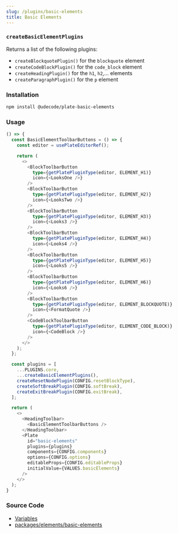 ```yaml
---
slug: /plugins/basic-elements
title: Basic Elements
---
```


### `createBasicElementPlugins`

Returns a list of the following plugins:
- `createBlockquotePlugin()` for the `blockquote` element
- `createCodeBlockPlugin()` for the `code_block` element
- `createHeadingPlugin()` for the `h1`, `h2`,... elements
- `createParagraphPlugin()` for the `p` element

### Installation

```bash npm2yarn
npm install @udecode/plate-basic-elements
```

### Usage

```ts live
() => {
  const BasicElementToolbarButtons = () => {
    const editor = usePlateEditorRef();

    return (
      <>
        <BlockToolbarButton
          type={getPlatePluginType(editor, ELEMENT_H1)}
          icon={<LooksOne />}
        />
        <BlockToolbarButton
          type={getPlatePluginType(editor, ELEMENT_H2)}
          icon={<LooksTwo />}
        />
        <BlockToolbarButton
          type={getPlatePluginType(editor, ELEMENT_H3)}
          icon={<Looks3 />}
        />
        <BlockToolbarButton
          type={getPlatePluginType(editor, ELEMENT_H4)}
          icon={<Looks4 />}
        />
        <BlockToolbarButton
          type={getPlatePluginType(editor, ELEMENT_H5)}
          icon={<Looks5 />}
        />
        <BlockToolbarButton
          type={getPlatePluginType(editor, ELEMENT_H6)}
          icon={<Looks6 />}
        />
        <BlockToolbarButton
          type={getPlatePluginType(editor, ELEMENT_BLOCKQUOTE)}
          icon={<FormatQuote />}
        />
        <CodeBlockToolbarButton
          type={getPlatePluginType(editor, ELEMENT_CODE_BLOCK)}
          icon={<CodeBlock />}
        />
      </>
    );
  };

  const plugins = [
    ...PLUGINS.core,
    ...createBasicElementPlugins(),
    createResetNodePlugin(CONFIG.resetBlockType),
    createSoftBreakPlugin(CONFIG.softBreak),
    createExitBreakPlugin(CONFIG.exitBreak),
  ];

  return (
    <>
      <HeadingToolbar>
        <BasicElementToolbarButtons />
      </HeadingToolbar>
      <Plate
        id="basic-elements"
        plugins={plugins}
        components={CONFIG.components}
        options={CONFIG.options}
        editableProps={CONFIG.editableProps}
        initialValue={VALUES.basicElements}
      />
    </>
  );
}
```

### Source Code

- [Variables](https://github.com/udecode/plate/blob/main/docs/src/live/live.tsx)
- [packages/elements/basic-elements](https://github.com/udecode/plate/tree/main/packages/elements/basic-elements/src)
